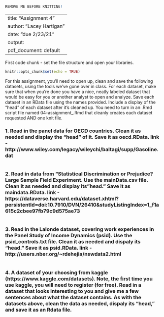```{r}
REMOVE ME BEFORE KNITTING!
```
---
title: "Assignment 4"
author: "Lacey Hartigan"
date: "due 2/23/21"
output:
  pdf_document: default
---

First code chunk - set the file structure and open your libraries. 
```{r  include=FALSE}
knitr::opts_chunk$set(echo = TRUE)
```

For this assignment, you’ll need to open up, clean and save the following datasets, using the tools we’ve gone over in class. For each dataset, make sure that when you’re done you have a nice, neatly labeled dataset that would be easy for you or another analyst to open and analyze. Save each dataset in an RData file using the names provided. Include a display of the "head" of each dataset after it's cleaned up. You need to turn in an .Rmd script file named 04-assignment_<lastname>.Rmd that cleanly creates each dataset requested AND one knit file. 

### 1. Read in the panel data for OECD countries. Clean it as needed and display the "head" of it. Save it as oecd.RData. link - http://www.wiley.com/legacy/wileychi/baltagi/supp/Gasoline.dat
```{r}

``` 

### 2. Read in data from “Statistical Discrimination or Prejudice? Large Sample Field Experiment. Use the mainData.csv file. Clean it as needed and display its "head." Save it as maindata.RData. link - https://dataverse.harvard.edu/dataset.xhtml?persistentId=doi:10.7910/DVN/26410&studyListingIndex=1_f1a615c2cbee97fb79c9d575ae73
```{r}

```

### 3. Read in the Lalonde dataset, covering work experiences in the Panel Study of Income Dynamics (psid). Use the psid_controls.txt file. Clean it as needed and dispaly its "head." Save it as psid.RData. link - http://users.nber.org/~rdehejia/nswdata2.html
```{r}

```

### 4. A dataset of your choosing from kaggle (https://www.kaggle.com/datasets). Note, the first time you use kaggle, you will need to register (for free). Read in a dataset that looks interesting to you and give me a few sentences about what the dataset contains. As with the datasets above, clean the data as needed, dispaly its "head," and save it as an Rdata file. 
```{r}

```






